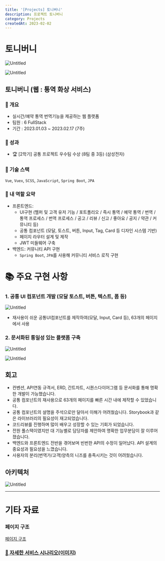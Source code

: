 ```yaml
---
title: '[Projects] 토니버니'
description: 프로젝트 토니버니
category: Projects
createdAt: 2023-02-02
---
```


# 토니버니

![Untitled](/assets/projects/tonnybunny/Untitled.png)

![Untitled](/assets/projects/tonnybunny/Untitled%201.png)

## 토니버니 (웹 : 통역 화상 서비스)

### 📝 개요

- 실시간/예약 통역 번역기능을 제공하는 웹 플랫폼
- 팀원 : 6 FullStack
- 기간 : 2023.01.03 ~ 2023.02.17 (7주)

### 📝 성과

- 🏆 [2학기] 공통 프로젝트 우수팀 수상 (8팀 중 3등) (삼성전자)

### 📝 기술 스택

`Vue`, `Vuex`, `SCSS`, `JavaScript`, `Spring Boot`, `JPA`

### 📝 내 역할 요약

- 프론트엔드:
  - UI구현 (헬퍼 및 고객 유저 기능 / 포트폴리오 / 즉시 통역 / 예약 통역 / 번역 / 통역 프로세스 / 번역 프로세스 / 공고 / 리뷰 / 신고 / 좋아요 / 공지 / 약관 / 커뮤니티 등)
  - 공통 컴포넌트 (모달, 토스트, 버튼, Input, Tag, Card 등 디자인 시스템 기반)
  - 페이지 라우터 설계 및 제작
  - JWT 미들웨어 구축
- 백엔드: 커뮤니티 API 구현
  - `Spring Boot`, `JPA`를 사용해 커뮤니티 서비스 로직 구현

# 📚 주요 구현 사항

### 1. 공통 UI 컴포넌트  개발 (모달 토스트, 버튼, 텍스트, 폼 등)

![Untitled](/assets/projects/tonnybunny/Untitled%202.png)

- 재사용이 쉬운 공통UI컴포넌트를 제작하여(모달, Input, Card 등), 63개의 페이지에서 사용

### 2. 문서화된 통일성 있는 플랫폼 구축

![Untitled](/assets/projects/tonnybunny/Untitled%203.png)

![Untitled](/assets/projects/tonnybunny/Untitled%204.png)

## 회고

- 컨벤션, API연동 규격서, ERD, 간트차트, 시퀀스다이어그램 등 문서화를 통해 명확한 개발이 가능했습니다.
- 공통 컴포넌트의 재사용으로 63개의 페이지를 빠른 시간 내에 제작할 수 있었습니다.
- 공통 컴포넌트의 설명을 주석으로만 달아서 이해가 어려웠습니다. Storybook과 같은 라이브러리의 필요성이 재고되었습니다.
- 코드리뷰를 진행하며 많이 배우고 성장할 수 있는 기회가 되었습니다.
- 전원 풀스택이였지만 대 기능별로 담당자를 제안하여 명확한 업무분담이 잘 이루어졌습니다.
- 백엔드와 프론트엔드 전반을 겪어보며 빈번한 API의 수정이 일어났다. API 설계의 중요성과 필요성을 느꼈습니다.
- 사용자의 분리(번역가/고객)양측의 니즈를 충족시키는 것이 어려웠습니다.

## 아키텍처

![Untitled](/assets/projects/tonnybunny/Untitled%205.png)

---

# 기타 자료

### 페이지 구조

[페이지 구조](https://www.notion.so/3e4e69e8622c44ac888662677762c4c4?pvs=21)

### [🔗 자세한 서비스 시나리오(이미지)](https://github.com/heisje/TonnyBunny/blob/develop/_introduce/%F0%9F%A5%95TonnyBunny%E2%80%99s%20Scenario%F0%9F%A5%95%20015243f0992646c7b3efe3240d97ccc9.md)